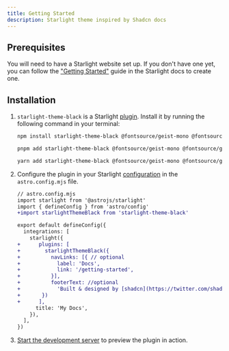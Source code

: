 ```yaml
---
title: Getting Started
description: Starlight theme inspired by Shadcn docs
---
```


## Prerequisites

You will need to have a Starlight website set up.
If you don't have one yet, you can follow the ["Getting Started"](https://starlight.astro.build/getting-started) guide in the Starlight docs to create one.

## Installation


<Steps>

1. `starlight-theme-black` is a Starlight [plugin](https://starlight.astro.build/reference/plugins/). Install it by running the following command in your terminal:

   <Tabs syncKey="pkg">

   <TabItem label="npm">

   ```sh
   npm install starlight-theme-black @fontsource/geist-mono @fontsource/geist-sans
   ```

   </TabItem>

   <TabItem label="pnpm">

   ```sh
   pnpm add starlight-theme-black @fontsource/geist-mono @fontsource/geist-sans
   ```

   </TabItem>

   <TabItem label="Yarn">

   ```sh
   yarn add starlight-theme-black @fontsource/geist-mono @fontsource/geist-sans
   ```

   </TabItem>

   </Tabs>

2. Configure the plugin in your Starlight [configuration](https://starlight.astro.build/reference/configuration/#plugins) in the `astro.config.mjs` file.

   ```diff lang="js"
   // astro.config.mjs
   import starlight from '@astrojs/starlight'
   import { defineConfig } from 'astro/config'
   +import starlightThemeBlack from 'starlight-theme-black'

   export default defineConfig({
     integrations: [
       starlight({
   +      plugins: [
   +        starlightThemeBlack({
   +          navLinks: [{ // optional
   +            label: 'Docs',
   +            link: '/getting-started',
   +          }],
   +          footerText: //optional
   +            'Built & designed by [shadcn](https://twitter.com/shadcn). Ported to Astro Starlight by [Adrián UB](https://github.com/adrian-ub). The source code is available on [GitHub](https://github.com/nexmoe/starlight-theme-mint).'
   +       })
   +      ],
         title: 'My Docs',
       }),
     ],
   })
   ```

3. [Start the development server](https://starlight.astro.build/getting-started/#start-the-development-server) to preview the plugin in action.

</Steps>
